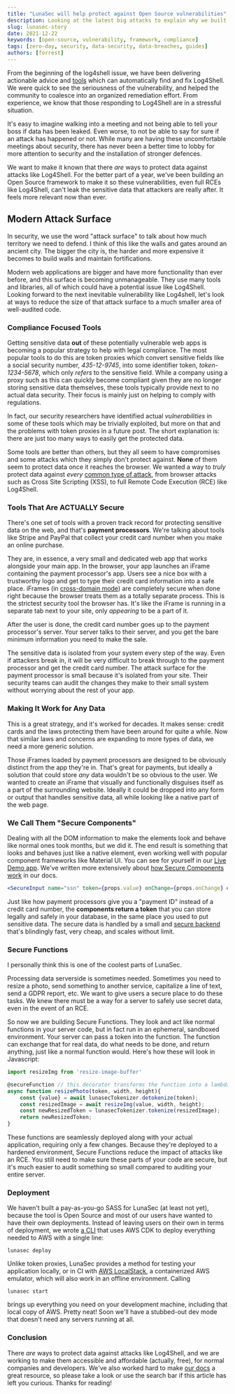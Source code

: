 ```yaml
---
title: "LunaSec will help protect against Open Source vulnerabilities"
description: Looking at the latest big attacks to explain why we built the LunaSec Framework.
slug: lunasec-story
date: 2021-12-22
keywords: [open-source, vulnerability, framework, compliance]
tags: [zero-day, security, data-security, data-breaches, guides]
authors: [forrest]
---
```


<!--
  ~ Copyright by LunaSec (owned by Refinery Labs, Inc)
  ~
  ~ Licensed under the Creative Commons Attribution-ShareAlike 4.0 International
  ~ (the "License"); you may not use this file except in compliance with the
  ~ License. You may obtain a copy of the License at
  ~
  ~ https://creativecommons.org/licenses/by-sa/4.0/legalcode
  ~
  ~ See the License for the specific language governing permissions and
  ~ limitations under the License.
  ~
-->

From the beginning of the log4shell issue, we have been delivering actionable advice and
[tools](/blog/log4j-zero-day-mitigation-guide#automatically-scanning-your-pack) which can
automatically find and fix Log4Shell. We were quick to see the seriousness of the vulnerability,
and helped the community to coalesce into an organized remediation effort. From experience, we
know that those responding to Log4Shell are in a stressful situation.

It's easy to imagine walking into a meeting
 and not being able to tell your boss if data has been leaked. Even worse,
to not be able to say for sure if an attack has happened or not.
While many are having these uncomfortable meetings about security, there has never been a better time
to lobby for more attention to security and the installation of stronger defences.

We want to make it known that there *are* ways to protect data against attacks like Log4Shell. For the better part of a year,
we've been building an Open Source framework to make it so these vulnerabilities, even full RCEs like Log4Shell, can't leak the sensitive data
that attackers are really after. It feels more relevant now than ever.

<!--truncate-->

## Modern Attack Surface
In security, we use the word "attack surface" to talk about how much territory we need to defend.
I think of this like the walls and gates around an ancient city. The bigger
the city is, the harder and more expensive it becomes to build walls and maintain fortifications.

Modern web applications are bigger and have more functionality than ever before, and this surface is becoming unmanageable.
They use many tools and libraries, all of which could have a potential issue like Log4Shell. Looking forward to the next
inevitable vulnerability like Log4shell,
let's look at ways to reduce the size of that attack surface to a much smaller area of well-audited code.

### Compliance Focused Tools
Getting sensitive data **out** of these potentially vulnerable web apps is becoming a popular strategy to help with legal compliance.
The most popular tools to do this
are token proxies which convert sensitive fields like a social security number, *435-12-9745*,
into some identifier token, *token-1234-5678*, which only _refers_ to the sensitive field. While a company using a proxy such as this can quickly
become compliant given they are no longer storing sensitive data themselves, these tools typically provide next to no actual data security.
Their focus is mainly just on helping to comply with regulations.

In fact, our security researchers have identified actual _vulnerabilities_ in some of these tools which may be trivially exploited, but more on that and the problems with token proxies in a future post. The short explanation is:
there are just too many ways to easily get the protected data.

Some tools are better than others, but they all seem to have compromises and some attacks which they simply don't protect against.
**None** of them seem to protect data once it reaches the browser.
We wanted a way to *truly* protect data against *every* [common type of attack](/pages/how-it-works/security/vulns-and-mitigations),
from browser attacks such as Cross Site Scripting (XSS), to full Remote Code Execution (RCE) like Log4Shell.

### Tools That Are ACTUALLY Secure
There's one set of tools with a proven track record for protecting sensitive data on the web, and that's **payment processors**.
We're talking about tools like Stripe and PayPal that collect your credit card number when you make an online purchase.

They are, in essence, a very small and dedicated web app that
works alongside your main app. In the browser, your app launches an iFrame containing the payment processor's app. Users see a nice box with a trustworthy logo
and get to type their credit card information into a safe place. iFrames (in [cross-domain mode](/pages/how-it-works/secure-components)) are
completely secure when done right because the browser treats them as a totally separate process. This is the strictest security
tool the browser has. It's like the iFrame is running in a separate tab next to your site, only *appearing* to be a part of it.

After the user is done, the credit card number goes up to the payment processor's server. Your server talks to their server,
and you get the bare minimum information you need to make the sale.

The sensitive data is isolated from your system every step of the way. Even if attackers break in,
it will be very difficult to break through to the payment processor and get the credit card number. The attack surface for the payment processor
is small because it's isolated from your site. Their security teams can audit the changes they make to their small system without worrying about the rest of your app.

### Making It Work for Any Data
This is a great strategy, and it's worked for decades. It makes sense: credit cards and the laws protecting them have been
around for quite a while. Now that similar laws and concerns are expanding to more types of data, we need a more generic solution.

Those iFrames loaded by payment processors are designed to be obviously distinct from the app they're in. That's great for payments,
but ideally a solution that could store *any* data wouldn't be so obvious to the user. We wanted to create an iFrame that visually and functionally disguises
itself as a part of the surrounding website. Ideally it could be dropped into any form or output that handles sensitive data,
all while looking like a native part of the web page.

### We Call Them "Secure Components"
Dealing with all the DOM information to make the elements look and behave like normal ones took months, but we did it.
The end result is something that looks and behaves just like a native element, even working well with popular
component frameworks like Material UI. You can see for yourself in our [Live Demo app](https://app.lunasec.dev/). We've written
more extensively about [how Secure Components work](/pages/how-it-works/secure-components) in our docs.

```jsx title="A Secure Component in React, replaces a normal <input>"
<SecureInput name="ssn" token={props.value} onChange={props.onChange} errorHandler={props.handleError} />
```
Just like how payment processors give you a "payment ID" instead of a credit card number, the **components return a token** that you
can store legally and safely in your database, in the same place you used to put sensitive data. The secure data is handled
by a small and [secure backend](/pages/how-it-works/tokens) that's blindingly fast, very cheap, and scales without limit.

### Secure Functions
I personally think this is one of the coolest parts of LunaSec.

Processing data serverside is sometimes needed. Sometimes you need to resize a photo, send something to another service,
capitalize a line of text, send a GDPR report, etc. We want to give users a secure place to do these tasks. We knew there must
be a way for a server to safely use secret data, even in the event of an RCE.

So now we are building Secure Functions. They look and act like normal functions in your server code, but in fact run in an ephemeral, sandboxed environment.
Your server can pass a token into the function. The function can exchange that for real data, do what needs to be done, and return anything, just like a normal function would.
Here's how these will look in Javascript:
```typescript title="Secure Photo Resize Example"
import resizeImg from 'resize-image-buffer'

@secureFunction // this decorator transforms the function into a lambda
async function resizePhoto(token, width, height){
    const {value} = await lunasecTokenizer.detokenize(token);
    const resizedImage = await resizeImg(value, width, height);
    const newResizedToken = lunasecTokenizer.tokenize(resizedImage);
    return newResizedToken;
}
```
These functions are seamlessly deployed along with your actual application, requiring only a few changes. Because they're deployed to a hardened environment,
Secure Functions reduce the impact of attacks like an RCE. You still
need to make sure these parts of your code are secure, but it's much easier to audit something so small compared to auditing
your entire server.

### Deployment
We haven't built a pay-as-you-go SASS for LunaSec (at least not yet), because the tool is Open Source and most of our users have wanted to have their own deployments.
Instead of leaving users on their own in terms of deployment, we wrote [a CLI](/pages/deployment/deploy-with-aws) that uses AWS CDK to deploy
everything needed to AWS with a single line:
```shell
lunasec deploy
```

Unlike token proxies, LunaSec provides a method for testing your application locally, or in CI with
 [AWS LocalStack](https://github.com/localstack/localstack), a containerized AWS emulator, which will also work in an offline environment. Calling
```shell
lunasec start
```
brings up everything you need on your development machine, including that local copy of AWS.  Pretty neat! Soon we'll have
a stubbed-out dev mode that doesn't need any servers running at all.

### Conclusion
There *are* ways to protect data against attacks like Log4Shell, and we are working to make them accessible
and affordable (actually, free), for normal companies and developers. We've also worked hard to make [our docs](/pages/overview/introduction)
a great resource, so please take a look or use the search bar if
this article has left you curious.  Thanks for reading!
